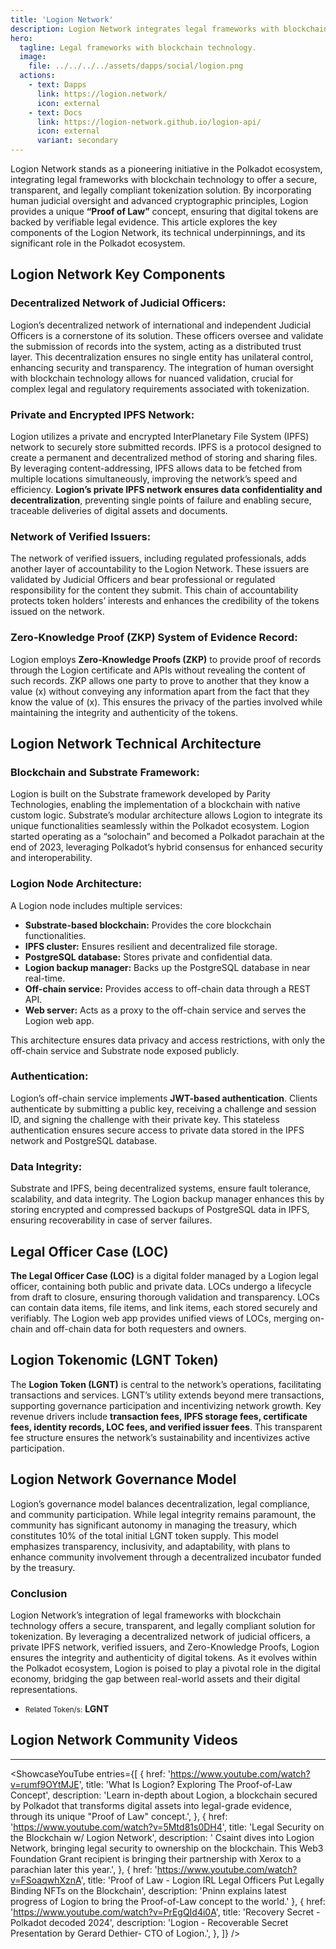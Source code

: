 ```yaml
---
title: 'Logion Network'
description: Logion Network integrates legal frameworks with blockchain technology to offer a secure, transparent, and legally compliant tokenization solution.
hero:
  tagline: Legal frameworks with blockchain technology.
  image: 
    file: ../../../../assets/dapps/social/logion.png
  actions:
    - text: Dapps
      link: https://logion.network/
      icon: external
    - text: Docs
      link: https://logion-network.github.io/logion-api/
      icon: external
      variant: secondary
---
```



Logion Network stands as a pioneering initiative in the Polkadot ecosystem, integrating legal frameworks with blockchain technology to offer a secure, transparent, and legally compliant tokenization solution. By incorporating human judicial oversight and advanced cryptographic principles, Logion provides a unique **“Proof of Law”** concept, ensuring that digital tokens are backed by verifiable legal evidence. This article explores the key components of the Logion Network, its technical underpinnings, and its significant role in the Polkadot ecosystem.

## Logion Network Key Components
### Decentralized Network of Judicial Officers:
Logion’s decentralized network of international and independent Judicial Officers is a cornerstone of its solution. These officers oversee and validate the submission of records into the system, acting as a distributed trust layer. This decentralization ensures no single entity has unilateral control, enhancing security and transparency. The integration of human oversight with blockchain technology allows for nuanced validation, crucial for complex legal and regulatory requirements associated with tokenization.

### Private and Encrypted IPFS Network:
Logion utilizes a private and encrypted InterPlanetary File System (IPFS) network to securely store submitted records. IPFS is a protocol designed to create a permanent and decentralized method of storing and sharing files. By leveraging content-addressing, IPFS allows data to be fetched from multiple locations simultaneously, improving the network’s speed and efficiency. **Logion’s private IPFS network ensures data confidentiality and decentralization**, preventing single points of failure and enabling secure, traceable deliveries of digital assets and documents.

### Network of Verified Issuers:
The network of verified issuers, including regulated professionals, adds another layer of accountability to the Logion Network. These issuers are validated by Judicial Officers and bear professional or regulated responsibility for the content they submit. This chain of accountability protects token holders’ interests and enhances the credibility of the tokens issued on the network.

### Zero-Knowledge Proof (ZKP) System of Evidence Record:
Logion employs **Zero-Knowledge Proofs (ZKP)** to provide proof of records through the Logion certificate and APIs without revealing the content of such records. ZKP allows one party to prove to another that they know a value (x) without conveying any information apart from the fact that they know the value of (x). This ensures the privacy of the parties involved while maintaining the integrity and authenticity of the tokens.

## Logion Network Technical Architecture
### Blockchain and Substrate Framework:
Logion is built on the Substrate framework developed by Parity Technologies, enabling the implementation of a blockchain with native custom logic. Substrate’s modular architecture allows Logion to integrate its unique functionalities seamlessly within the Polkadot ecosystem. Logion started operating as a “solochain” and becomed a Polkadot parachain at the end of 2023, leveraging Polkadot’s hybrid consensus for enhanced security and interoperability.

### Logion Node Architecture:
A Logion node includes multiple services:
- **Substrate-based blockchain:** Provides the core blockchain functionalities.
- **IPFS cluster:** Ensures resilient and decentralized file storage.
- **PostgreSQL database:** Stores private and confidential data.
- **Logion backup manager:** Backs up the PostgreSQL database in near real-time.
- **Off-chain service:** Provides access to off-chain data through a REST API.
- **Web server:** Acts as a proxy to the off-chain service and serves the Logion web app.

This architecture ensures data privacy and access restrictions, with only the off-chain service and Substrate node exposed publicly.

### Authentication:
Logion’s off-chain service implements **JWT-based authentication**. Clients authenticate by submitting a public key, receiving a challenge and session ID, and signing the challenge with their private key. This stateless authentication ensures secure access to private data stored in the IPFS network and PostgreSQL database.

### Data Integrity:
Substrate and IPFS, being decentralized systems, ensure fault tolerance, scalability, and data integrity. The Logion backup manager enhances this by storing encrypted and compressed backups of PostgreSQL data in IPFS, ensuring recoverability in case of server failures.

## Legal Officer Case (LOC)
**The Legal Officer Case (LOC)** is a digital folder managed by a Logion legal officer, containing both public and private data. LOCs undergo a lifecycle from draft to closure, ensuring thorough validation and transparency. LOCs can contain data items, file items, and link items, each stored securely and verifiably. The Logion web app provides unified views of LOCs, merging on-chain and off-chain data for both requesters and owners.

## Logion Tokenomic (LGNT Token)
The **Logion Token (LGNT)** is central to the network’s operations, facilitating transactions and services. LGNT’s utility extends beyond mere transactions, supporting governance participation and incentivizing network growth. Key revenue drivers include **transaction fees, IPFS storage fees, certificate fees, identity records, LOC fees, and verified issuer fees**. This transparent fee structure ensures the network’s sustainability and incentivizes active participation.

## Logion Network Governance Model
Logion’s governance model balances decentralization, legal compliance, and community participation. While legal integrity remains paramount, the community has significant autonomy in managing the treasury, which constitutes 10% of the total initial LGNT token supply. This model emphasizes transparency, inclusivity, and adaptability, with plans to enhance community involvement through a decentralized incubator funded by the treasury.

### Conclusion
Logion Network’s integration of legal frameworks with blockchain technology offers a secure, transparent, and legally compliant solution for tokenization. By leveraging a decentralized network of judicial officers, a private IPFS network, verified issuers, and Zero-Knowledge Proofs, Logion ensures the integrity and authenticity of digital tokens. As it evolves within the Polkadot ecosystem, Logion is poised to play a pivotal role in the digital economy, bridging the gap between real-world assets and their digital representations.

- <small>Related Token/s:</small> **LGNT**

## Logion Network Community Videos
------------
<ShowcaseYouTube
  entries={[
        {
        href: 'https://www.youtube.com/watch?v=rumf9OYtMJE',
      title: 'What Is Logion? Exploring The Proof-of-Law Concept',
      description: 'Learn in-depth about Logion, a blockchain secured by Polkadot that transforms digital assets into legal-grade evidence, through its unique "Proof of Law" concept.',
    },
            {
        href: 'https://www.youtube.com/watch?v=5Mtd81s0DH4',
      title: 'Legal Security on the Blockchain w/ Logion Network',
      description: ' Csaint dives into Logion Network, bringing legal security to ownership on the blockchain. This Web3 Foundation Grant recipient is bringing their partnership with Xerox to a parachian later this year.',
    },
                {
        href: 'https://www.youtube.com/watch?v=FSoaqwhXznA',
      title: 'Proof of Law - Logion IRL Legal Officers Put Legally Binding NFTs on the Blockchain',
      description: 'Pninn explains latest progress of Logion to bring the Proof-of-Law concept to the world.'
    },
                {
        href: 'https://www.youtube.com/watch?v=PrEgQId4i0A',
      title: 'Recovery Secret - Polkadot decoded 2024',
      description: 'Logion - Recoverable Secret Presentation by Gerard Dethier- CTO of Logion.',
    },
  ]} />
